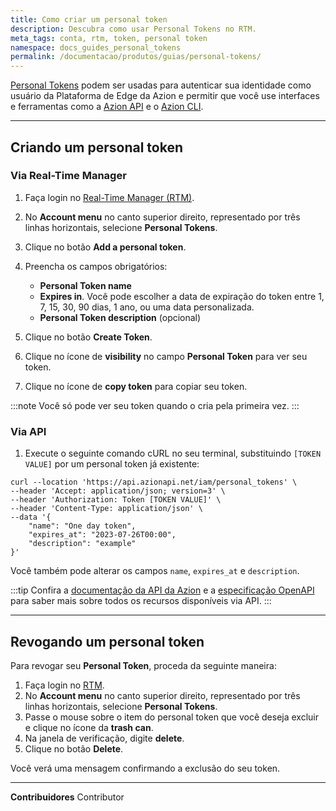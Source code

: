 ```yaml
---
title: Como criar um personal token
description: Descubra como usar Personal Tokens no RTM.
meta_tags: conta, rtm, token, personal token
namespace: docs_guides_personal_tokens
permalink: /documentacao/produtos/guias/personal-tokens/
---
```


[Personal Tokens](/pt-br/documentacao/produtos/gestao-de-contas/personal-tokens/) podem ser usadas para autenticar sua identidade como usuário da Plataforma de Edge da Azion e permitir que você use interfaces e ferramentas como a [Azion API](https://api.azion.com) e o [Azion CLI](/pt-br/documentacao/produtos/azion-cli/visao-geral/).

---

## Criando um personal token

### Via Real-Time Manager

1. Faça login no [Real-Time Manager (RTM)](https://console.azion.com/).
2. No **Account menu** no canto superior direito, representado por três linhas horizontais, selecione **Personal Tokens**.
3. Clique no botão **Add a personal token**.
4. Preencha os campos obrigatórios:

   - **Personal Token name**
   - **Expires in**. Você pode escolher a data de expiração do token entre 1, 7, 15, 30, 90 dias, 1 ano, ou uma data personalizada.
   - **Personal Token description** (opcional)

5. Clique no botão **Create Token**.
6. Clique no ícone de **visibility** no campo **Personal Token** para ver seu token.
7. Clique no ícone de **copy token** para copiar seu token.

:::note
Você só pode ver seu token quando o cria pela primeira vez.
:::

### Via API

1. Execute o seguinte comando cURL no seu terminal, substituindo `[TOKEN VALUE]` por um personal token já existente:

```
curl --location 'https://api.azionapi.net/iam/personal_tokens' \
--header 'Accept: application/json; version=3' \
--header 'Authorization: Token [TOKEN VALUE]' \
--header 'Content-Type: application/json' \
--data '{   
    "name": "One day token",
    "expires_at": "2023-07-26T00:00",
    "description": "example"
}'
```

Você também pode alterar os campos `name`, `expires_at` e `description`.

:::tip
Confira a [documentação da API da Azion](https://api.azion.com/) e a [especificação OpenAPI](https://github.com/aziontech/azionapi-openapi/) para saber mais sobre todos os recursos disponíveis via API.
:::

---

## Revogando um personal token

Para revogar seu **Personal Token**, proceda da seguinte maneira:

1. Faça login no [RTM](https://console.azion.com/).
2. No **Account menu** no canto superior direito, representado por três linhas horizontais, selecione **Personal Tokens**.
3. Passe o mouse sobre o item do personal token que você deseja excluir e clique no ícone da **trash can**.
4. Na janela de verificação, digite **delete**.
5. Clique no botão **Delete**.

Você verá uma mensagem confirmando a exclusão do seu token.



---


**Contribuidores** <ContributorList>Contributor</ContributorList>
